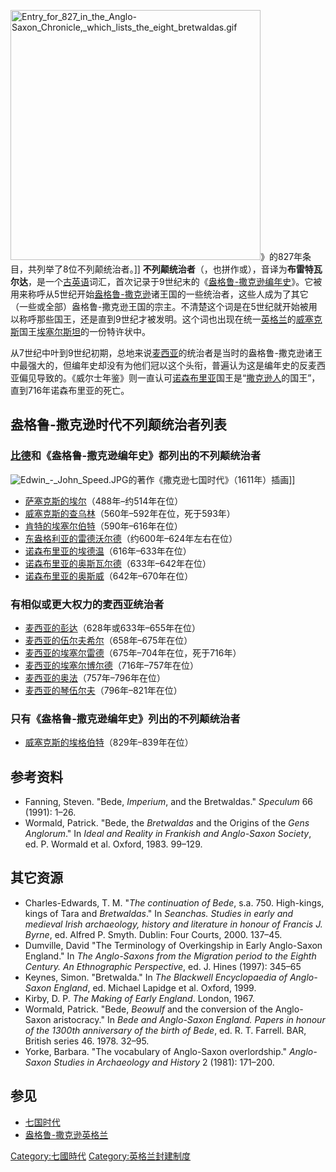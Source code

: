 {{about|[[盎格鲁-撒克逊英格兰|盎格鲁-撒克逊英格兰]]时期被冠以"Bretwalda"头衔的英格兰各国君主|[[盎格鲁-撒克逊英格兰|盎格鲁-撒克逊英格兰]]时期英格兰各国所有君主|盎格鲁-撒克逊诸王国君主列表|1707年[[英格兰王国|英格兰王国]]与[[苏格兰王国|苏格兰王国]]合并为[[大不列顛王國|大不列顛王國]]以来的[[英国君主|英国君主]]|英国君主列表}}
[[Image:Entry_for_827_in_the_Anglo-Saxon_Chronicle,_which_lists_the_eight_bretwaldas.gif|400px]]》的827年条目，共列举了8位不列颠统治者。]]
'''不列颠统治者'''（{{lang-ang|Bretwalda}}，也拼作{{lang|ang|''Brytenwalda''}}或{{lang|ang|''Bretenanwealda''}}），音译为'''布雷特瓦尔达'''，是一个[[古英语|古英语]]词汇，首次记录于9世纪末的《[[盎格鲁-撒克逊编年史|盎格鲁-撒克逊编年史]]》。它被用来称呼从5世纪开始[[盎格鲁-撒克逊英格兰|盎格鲁-撒克逊]]诸王国的一些统治者，这些人成为了其它（一些或全部）盎格鲁-撒克逊王国的宗主。不清楚这个词是在5世纪就开始被用以称呼那些国王，还是直到9世纪才被发明。这个词也出现在统一[[英格兰|英格兰]]的[[威塞克斯|威塞克斯]]国王[[埃塞尔斯坦|埃塞尔斯坦]]的一份特许状中。

从7世纪中叶到9世纪初期，总地来说[[麦西亚|麦西亚]]的统治者是当时的盎格鲁-撒克逊诸王中最强大的，但编年史却没有为他们冠以这个头衔，普遍认为这是编年史的反麦西亚偏见导致的。《威尔士年鉴》则一直认可[[诺森布里亚|诺森布里亚]]国王是“[[撒克逊人|撒克逊人]]的国王”，直到716年诺森布里亚的{{le|诺森布里亚的奥斯雷德一世|Osred I of Northumbria|奥斯雷德一世}}死亡。

==盎格鲁-撒克逊时代不列颠统治者列表==

===[[比德|比德]]和《盎格鲁-撒克逊编年史》都列出的不列颠统治者===

[[Image:Edwin_-_John_Speed.JPG|thumb]]的著作《撒克逊七国时代》（1611年）插画]]
* [[萨塞克斯的埃尔|萨塞克斯的埃尔]]（488年–约514年在位）
* [[威塞克斯的查乌林|威塞克斯的查乌林]]（560年–592年在位，死于593年）
* [[肯特的埃塞尔伯特|肯特的埃塞尔伯特]]（590年–616年在位）
* [[东盎格利亚的雷德沃尔德|东盎格利亚的雷德沃尔德]]（约600年–624年左右在位）
* [[诺森布里亚的埃德温|诺森布里亚的埃德温]]（616年–633年在位）
* [[诺森布里亚的奥斯瓦尔德|诺森布里亚的奥斯瓦尔德]]（633年–642年在位）
* [[诺森布里亚的奥斯威|诺森布里亚的奥斯威]]（642年–670年在位）

=== 有相似或更大权力的麦西亚统治者 ===

* [[麦西亚的彭达|麦西亚的彭达]]（628年或633年–655年在位）
* [[麦西亚的伍尔夫希尔|麦西亚的伍尔夫希尔]]（658年–675年在位）
* [[麦西亚的埃塞尔雷德|麦西亚的埃塞尔雷德]]（675年–704年在位，死于716年）
* [[麦西亚的埃塞尔博尔德|麦西亚的埃塞尔博尔德]]（716年–757年在位）
* [[麦西亚的奥法|麦西亚的奥法]]（757年–796年在位）
* [[麦西亚的琴伍尔夫|麦西亚的琴伍尔夫]]（796年–821年在位）

=== 只有《盎格鲁-撒克逊编年史》列出的不列颠统治者 ===

* [[威塞克斯的埃格伯特|威塞克斯的埃格伯特]]（829年–839年在位）

== 参考资料 ==

* Fanning, Steven. "Bede, ''Imperium'', and the Bretwaldas." ''Speculum'' 66 (1991): 1–26.
* Wormald, Patrick. "Bede, the ''Bretwaldas'' and the Origins of the ''Gens Anglorum''." In ''Ideal and Reality in Frankish and Anglo-Saxon Society'', ed. P. Wormald et al. Oxford, 1983. 99–129.

== 其它资源 ==

* Charles-Edwards, T. M. "''The continuation of Bede'', s.a. 750. High-kings, kings of Tara and ''Bretwaldas''." In ''Seanchas. Studies in early and medieval Irish archaeology, history and literature in honour of Francis J. Byrne'', ed. Alfred P. Smyth. Dublin: Four Courts, 2000. 137–45.
* Dumville, David "The Terminology of Overkingship in Early Anglo-Saxon England." In ''The Anglo-Saxons from the Migration period to the Eighth Century. An Ethnographic Perspective'', ed. J. Hines (1997): 345–65
* Keynes, Simon. "Bretwalda." In ''The Blackwell Encyclopaedia of Anglo-Saxon England'', ed. Michael Lapidge et al. Oxford, 1999.
* Kirby, D. P. ''The Making of Early England''. London, 1967.
* Wormald, Patrick. "Bede, ''Beowulf'' and the conversion of the Anglo-Saxon aristocracy." In ''Bede and Anglo-Saxon England. Papers in honour of the 1300th anniversary of the birth of Bede'', ed. R. T. Farrell. BAR, British series 46. 1978. 32–95.
* Yorke, Barbara. "The vocabulary of Anglo-Saxon overlordship." ''Anglo-Saxon Studies in Archaeology and History'' 2 (1981): 171–200.

== 参见 ==
*[[七国时代|七国时代]]
*[[盎格鲁-撒克逊英格兰|盎格鲁-撒克逊英格兰]]

{{Wikisource1911Enc|Bretwalda}}
[[Category:七國時代|Category:七國時代]]
[[Category:英格兰封建制度|Category:英格兰封建制度]]